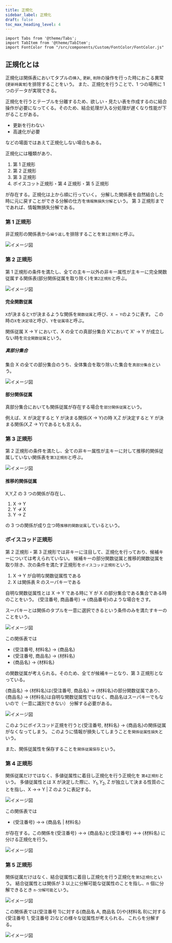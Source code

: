 ```yaml
---
title: 正規化
sidebar_label: 正規化
draft: false
toc_max_heading_level: 4
---
```


```mdx-code-block
import Tabs from '@theme/Tabs';
import TabItem from '@theme/TabItem';
import FontColor from "/src/components/Custom/FontColor/FontColor.js"
```

## 正規化とは

正規化は関係表においてタプルの`挿入`, `更新`, `削除`の操作を行った時におこる異常(`更新時異常`)を排除することをいう。
また、正規化を行うことで、1 つの場所に 1 つのデータが実現できる。

正規化を行うとテーブルを分離するため、欲しい・見たい表を作成するのに結合操作が必要になってくる。そのため、結合処理が入る分処理が遅くなり性能が下がることがある。

- 更新を行わない
- 高速化が必要

などの場面ではあえて正規化しない場合もある。

正規化には種類があり、

1. 第 1 正規形
2. 第 2 正規形
3. 第 3 正規形
4. ボイスコット正規形・第 4 正規形・第 5 正規形

が存在する。正規化は上から順に行っていく。
分解した関係表を自然結合した時に元に戻すことができる分解の仕方を`情報無損失分解`という。
第 3 正規形までであれば、情報無損失分解である。

### 第 1 正規形

非正規形の関係表から`繰り返し`を排除することを`第1正規形`と呼ぶ。

![イメージ図](/img/svg/Database/normalization/normalization-1.drawio.svg "非正規形→正規形")

### 第 2 正規形

第 1 正規形の条件を満たし、全ての主キー以外の非キー属性が主キーに完全関数従属する関係表(部分関係従属を取り除く)を`第2正規形`と呼ぶ。

![イメージ図](/img/svg/Database/normalization/normalization-2.drawio.svg "第1正規形 → 第2正規形")

#### 完全関数従属

`X`が決まると`Y`が決まるような関係を`関数従属`と呼び、`X → Y`のように表す。
この時の`X`を`決定項`と呼び、`Y`を`従属項`と呼ぶ。

関係従属 X $\rightarrow$ Y において、X の全ての真部分集合 X'において X' $\rightarrow$ Y が成立しない時を`完全関数従属`という。

##### 真部分集合

集合 X の全ての部分集合のうち、全体集合を取り除いた集合を`真部分集合`という。

![イメージ図](/img/svg/Database/normalization/normalization-3.drawio.svg "真部分集合")

#### 部分関係従属

真部分集合においても関係従属が存在する場合を`部分関係従属`という。

例えば、X が決定すると Y が決まる関係(X $\rightarrow$ Y)の時 X,Z が決定すると Y が決まる関係(X,Z $\rightarrow$ Y)であるとも言える。

### 第 3 正規形

第 2 正規形の条件を満たし、全ての非キー属性が主キーに対して推移的関係従属していない関係表を`第3正規形`と呼ぶ。

![イメージ図](/img/svg/Database/normalization/normalization-4.drawio.svg "第2正規形 → 第3正規形")

#### 推移的関係従属

X,Y,Z の 3 つの関係が存在し、

1. X $\rightarrow$ Y
2. Y $\nrightarrow$ X
3. Y $\rightarrow$ Z

の 3 つの関係が成り立つ時`推移的関数従属`しているという。

### ボイスコッド正規形

第 2 正規形・第 3 正規形では非キーに注目して、正規化を行っており、候補キーについては考えられていない。
候補キーの部分関数従属と推移的関数従属を取り除き、次の条件を満たす正規形を`ボイスコッド正規形`という。

1. X $\rightarrow$ Y が自明な関数従属性である
2. X は関係表 R のスーパキーである

自明な関数従属性とは X $\rightarrow$ Y である時に Y が X の部分集合である集合である時のことをいう。
{受注番号, 商品番号} $\rightarrow$ {商品番号}のような場合をさす。

スーパキーとは関係のタプルを一意に選択できるという条件のみを満たすキーのことをいう。

![イメージ図](/img/svg/Database/normalization/normalization-5.drawio.svg "ベース図")

この関係表では

- {受注番号, 材料名} $\rightarrow$ {商品名}
- {受注番号, 商品名} $\rightarrow$ {材料名}
- {商品名} $\rightarrow$ {材料名}

の関数従属が考えられる。そのため、全てが候補キーとなり、第 3 正規形となっている。

{商品名} $\rightarrow$ {材料名}は{受注番号, 商品名} $\rightarrow$ {材料名}の部分関数従属であり、
{商品名} $\rightarrow$ {材料名}は自明な関数従属性ではなく、商品名はスーパキーでもないので（一意に識別できない）
分解する必要がある。

![イメージ図](/img/svg/Database/normalization/normalization-6.drawio.svg "ボイスコッド正規形")

このようにボイスコッド正規を行うと{受注番号, 材料名} $\rightarrow$ {商品名}の関係従属がなくなってしまう。
このように情報が損失してしまうことを`関係従属性損失`という。

また、関係従属性を保存することを`関係従属保存`という。

### 第 4 正規形

関係従属だけではなく、多値従属性に着目し正規化を行う正規化を `第4正規形`という。
多値従属性とは X が決定した際に、$Y_1, Y_2$, Z が独立して決まる性質のことを指し、X $\rightarrow$$\rightarrow$ Y | Z のように表記する。

![イメージ図](/img/svg/Database/normalization/normalization-7.drawio.svg "ベース図")

この関係表では

- {受注番号} $\rightarrow$$\rightarrow$ {商品名 | 材料名}

が存在する。この関係を{受注番号} $\rightarrow$$\rightarrow$ {商品名}と{受注番号} $\rightarrow$$\rightarrow$ {材料名}
に分ける正規化を行う。

![イメージ図](/img/svg/Database/normalization/normalization-8.drawio.svg "第4正規形")

### 第 5 正規形

関係従属だけはなく、結合従属性に着目し正規化を行う正規化を`第5正規化`という。
結合従属性とは関係が 3 以上に分解可能な従属性のことを指し、n 個に分解できるとき
`n-分解可能`という。

![イメージ図](/img/svg/Database/normalization/normalization-9.drawio.svg "ベース図")

この関係表では{受注番号 1}に対する{商品名 A, 商品名 D}や{材料名 B}に対する{受注番号 1, 受注番号 2}などの様々な従属性が考えられる。
これらを分解する。

![イメージ図](/img/svg/Database/normalization/normalization-10.drawio.svg "第5正規化")
